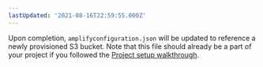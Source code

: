 ```yaml
---
lastUpdated: '2021-08-16T22:59:55.000Z'
---
```

Upon completion, `amplifyconfiguration.json` will be updated to reference a newly provisioned S3 bucket.  Note that this file should already be a part of your project if you followed the [Project setup walkthrough](/lib/project-setup/create-application).
